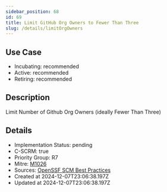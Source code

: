 ```yaml
---
sidebar_position: 68
id: 69
title: Limit GitHub Org Owners to Fewer Than Three
slug: /details/limitOrgOwners
---
```


## Use Case
<!-- LEVELS:START -->
- Incubating: recommended
- Active: recommended
- Retiring: recommended
<!-- LEVELS:END -->

<!-- DESCRIPTION:START -->
## Description
Limit Number of Github Org Owners (ideally Fewer Than Three)
<!-- DESCRIPTION:END -->

<!-- DETAILS:START -->
## Details
- Implementation Status: pending
- C-SCRM: true
- Priority Group: R7
- Mitre: [M1026](https://attack.mitre.org/mitigations/M1026/)
- Sources: [OpenSSF SCM Best Practices](https://best.openssf.org/SCM-BestPractices/github/member/organization_has_too_many_admins.html)
- Created at 2024-12-07T23:06:38.197Z
- Updated at 2024-12-07T23:06:38.197Z
<!-- DETAILS:END -->
